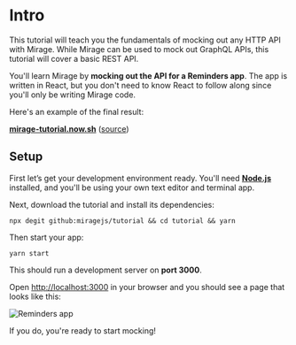 # Intro

This tutorial will teach you the fundamentals of mocking out any HTTP API with Mirage.
While Mirage can be used to mock out GraphQL APIs, this tutorial will cover a basic REST API.

You'll learn Mirage by **mocking out the API for a Reminders app**. The app is written in React, but you don't need to know React to follow along since you'll only be writing Mirage code.

Here's an example of the final result:

[**mirage-tutorial.now.sh**](https://mirage-tutorial.now.sh) ([source](https://github.com/miragejs/tutorial))

## Setup

First let’s get your development environment ready. You'll need [**Node.js**](https://nodejs.org/en/) installed, and you'll be using your own text editor and terminal app.

Next, download the tutorial and install its dependencies:

```shell
npx degit github:miragejs/tutorial && cd tutorial && yarn
```

Then start your app:

```shell
yarn start
```

This should run a development server on **port 3000**.

Open [http://localhost:3000](http://localhost:3000) in your browser and you should see a page that looks like this:

![Reminders app](../../assets/images/tutorial/intro-overview.png)

If you do, you're ready to start mocking!

